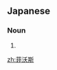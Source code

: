 ==Japanese==
{{ja-kanjitab|sort=ひよす|yomi=irr}}

===Noun===
{{ja-noun|ヒヨス}}

# {{alternative spelling of|lang=ja|ヒヨス}}

[[zh:菲沃斯]]